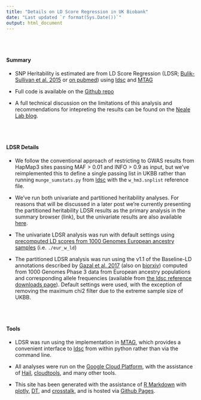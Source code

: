 ```yaml
---
title: "Details on LD Score Regression in UK Biobank"
date: "Last updated `r format(Sys.Date())`"
output: html_document
---
```


<br>
<br>

#### Summary

* SNP Heritability is estimated are from LD Score Regression (LDSR; [Bulik-Sullivan et al. 2015](http://www.nature.com/ng/journal/v47/n3/full/ng.3211.html) or [on pubmed](https://www.ncbi.nlm.nih.gov/pmc/articles/PMC4495769/)) using [ldsc](https://github.com/bulik/ldsc) and [MTAG](https://github.com/omeed-maghzian/mtag)

* Full code is available on the [Github repo](https://github.com/Nealelab/UKBB_ldsc)

* A full technical discussion on the limitations of this analysis and recommendations for intepreting the results can be found on the [Neale Lab blog](http://www.nealelab.is).

<br>
<br>

#### LDSR Details

* We follow the conventional approach of restricting to GWAS results from HapMap3 sites passing MAF > 0.01 and INFO > 0.9 as input, but we’ve reimplemented this to define a single passing list in UKBB rather than running `munge_sumstats.py` from [ldsc](https://github.com/bulik/ldsc) with the `w_hm3.snplist` reference file.

* We’ve run both univariate and partitioned heritability analyses. For reasons that will be discussed in a later post we’re currently presenting the partitioned heritability LDSR results as the primary analysis in the summary browser (link), but the univariate results are also available [here](https://nealelab.github.io/UKBB_ldsc/h2_univar_browser.html).

* The univariate LDSR analysis was run with default settings using [precomputed LD scores from 1000 Genomes European ancestry samples](https://data.broadinstitute.org/alkesgroup/LDSCORE/) (i.e. `./eur_w_ld`)

* The partitioned LDSR analysis was run using the v1.1 of the Baseline-LD annotations described by [Gazal et al. 2017](http://www.nature.com/ng/journal/vaop/ncurrent/full/ng.3954.html) (also on [biorxiv](http://www.biorxiv.org/content/early/2017/04/03/082024)) computed from 1000 Genomes Phase 3 data from European ancestry populations and corresponding allele frequencies (available from [the ldsc reference downloads page](https://data.broadinstitute.org/alkesgroup/LDSCORE/)). Default settings were used, with the exception of removing the maximum chi2 filter due to the extreme sample size of UKBB.

<br>
<br>

#### Tools

* LDSR was run using the implementation in [MTAG](https://github.com/omeed-maghzian/mtag), which provides a convenient interface to [ldsc](https://github.com/bulik/ldsc) from within python rather than via the command line.

* All analyses were run on the [Google Cloud Platform](https://cloud.google.com/), with the assistance of [Hail](https://hail.is), [cloudtools](https://github.com/Nealelab/cloudtools), and many other tools. 

* This site has been generated with the assistance of [R Markdown](http://rmarkdown.rstudio.com/) with [plotly](https://plot.ly/r/), [DT](https://rstudio.github.io/DT/), and [crosstalk](https://rstudio.github.io/crosstalk/), and is hosted via [Github Pages](https://pages.github.com/).

